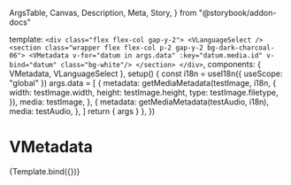   ArgsTable,
  Canvas,
  Description,
  Meta,
  Story,
} from "@storybook/addon-docs"





<Meta title="Components/VMediaInfo/VMetadata" components={VMetadata} decorators={WithSuspense} />

  template: `
    <div class="flex flex-col gap-y-2">
      <VLanguageSelect />
      <section class="wrapper flex flex-col p-2 gap-y-2 bg-dark-charcoal-06">
        <VMetadata
        v-for="datum in args.data"
        :key="datum.media.id"
        v-bind="datum"
        class="bg-white"/>
      </section>
    </div>
  `,
  components: { VMetadata, VLanguageSelect },
  setup() {
    const i18n = useI18n({ useScope: "global" })
    args.data = [
      {
        metadata: getMediaMetadata(testImage, i18n, {
          width: testImage.width,
          height: testImage.height,
          type: testImage.filetype,
        }),
        media: testImage,
      },
      {
        metadata: getMediaMetadata(testAudio, i18n),
        media: testAudio,
      },
    ]
    return { args }
  },
})

# VMetadata

<Description of={VMetadata} />

<ArgsTable of={VMetadata} />

<Canvas>
  <Story name="VMetadata">{Template.bind({})}</Story>
</Canvas>

